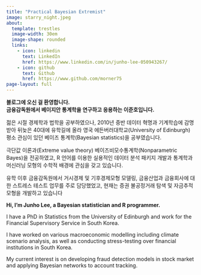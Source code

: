 ```yaml
---
title: "Practical Bayesian Extremist"
image: starry_night.jpeg
about:
  template: trestles
  image-width: 30em
  image-shape: rounded
  links:
    - icon: linkedin
      text: LinkedIn
      href: https://www.linkedin.com/in/junho-lee-050943267/
    - icon: github
      text: Github
      href: https://www.github.com/morner75
page-layout: full
---
```


:::{#inro_korean}

**블로그에 오신 걸 환영합니다.   
금융감독원에서 베이지안 통계학을 연구하고 응용하는 이준호입니다.**

젊은 시절 경제학과 법학을 공부하였으나, 2010년 중반 데이터 혁명과 기계학습에 감명받아 뒤늦은 40대에 유학길에 올라 영국 에든버러대학교(University of Edinburgh) 평소 관심이 있던 베이즈 통계학(Bayesian statistics)을 공부였습니다.

극단값 이론과(Extreme value theory) 베이즈비모수통계학(Nonparametric Bayes)을 전공하였고, R 언어를 이용한 실용적인 데이터 분석 패키지 개발과 통계학과 머신러닝 모형의 수학적 배경에 관심을 갖고 있습니다.

유학 이후 금융감독원에서 거시경제 및 기후경제모형 모델링, 금융산업과 금융회사에 대한 스트레스 테스트 업무를 주로 담당했었고, 현재는 증권 불공정거래 탐색 및 자금추적  모형을 개발하고 있습니다

**Hi, I'm Junho Lee, a Bayesian statistician and R programmer.**  

I have a PhD in Statistics from the University of Edinburgh and work for the Financial Supervisory Service in South Korea. 

I have worked on various macroeconomic modelling including climate scenario analysis, as well as conducting stress-testing over financial institutions in South Korea. 

My current interest is on developing fraud detection models in stock market and applying Bayesian networks to account tracking. 

:::